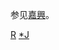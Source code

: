 {{Catnav|頁面分類|各種主題的頁面分類|依中国各省来作的分类|各地中国人|浙江人}}

参见[[嘉兴市|嘉興]]。

[[category:嘉兴|R]]
[[category:浙江人|*J]]